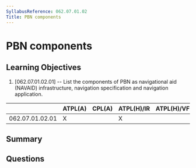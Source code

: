 ```yaml
---
SyllabusReference: 062.07.01.02
Title: PBN components
---
```


# PBN components

## Learning Objectives

1. [062.07.01.02.01] -- List the components of PBN as navigational aid (NAVAID)
   infrastructure, navigation specification and navigation application.

|                 | ATPL(A) | CPL(A) | ATPL(H)/IR | ATPL(H)/VFR | CPL(H) | IR  | CBIR(A) |
| --------------- | ------- | ------ | ---------- | ----------- | ------ | --- | ------- |
| 062.07.01.02.01 | X       |        | X          |             |        | X   |         |

## Summary

## Questions
